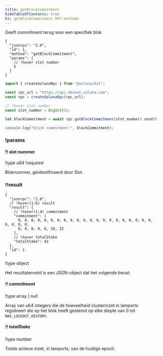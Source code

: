 ```yaml
---
title: getBlockCommitment
hideTableOfContents: true
h1: getBlockCommitment RPC-methode
---
```


Geeft commitment terug voor een specifiek blok

<APIMethod>

```jsonc !!request curl
{
  "jsonrpc": "2.0",
  "id": 1,
  "method": "getBlockCommitment",
  "params": [
    // !hover slot number
    5
  ]
}
```

```ts !!request title="Kit"
import { createSolanaRpc } from "@solana/kit";

const rpc_url = "https://api.devnet.solana.com";
const rpc = createSolanaRpc(rpc_url);

// !hover slot number
const slot_number = BigInt(5);

let blockCommitment = await rpc.getBlockCommitment(slot_number).send();

console.log("block commitment:", blockCommitment);
```

### !params

#### !! slot nummer

!type u64
!required

Bloknummer, geïdentificeerd door Slot.

### !!result

```jsonc !response
{
  "jsonrpc": "2.0",
  // !hover(1:6) result
  "result": {
    // !hover(1:4) commitment
    "commitment": [
      0, 0, 0, 0, 0, 0, 0, 0, 0, 0, 0, 0, 0, 0, 0, 0, 0, 0, 0, 0, 0, 0, 0, 0, 0,
      0, 0, 0, 0, 0, 10, 32
    ],
    // !hover totalStake
    "totalStake": 42
  },
  "id": 1
}
```

!type object

Het resultatenveld is een JSON-object dat het volgende bevat:

##### !! commitment

!type array | null

Array van u64 integers die de hoeveelheid clusterinzet in lamports registreert
die op het blok heeft gestemd op elke diepte van 0 tot `MAX_LOCKOUT_HISTORY`.

##### !! totalStake

!type number

Totale actieve inzet, in lamports, van de huidige epoch.

</APIMethod>
